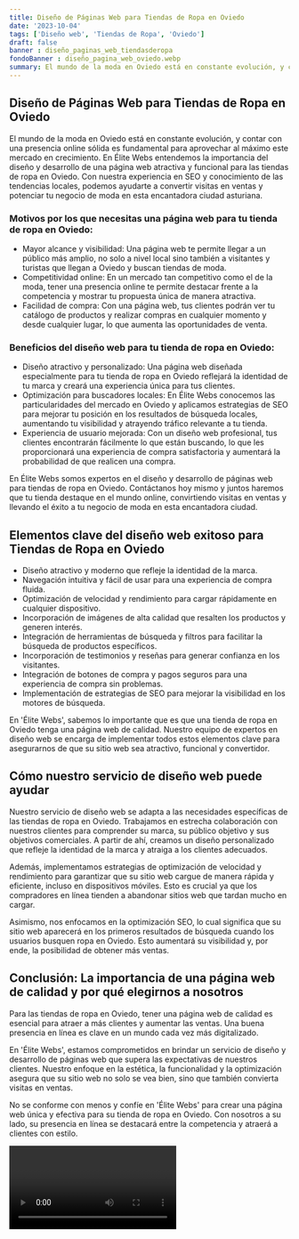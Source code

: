 ```yaml
---
title: Diseño de Páginas Web para Tiendas de Ropa en Oviedo
date: '2023-10-04'
tags: ['Diseño web', 'Tiendas de Ropa', 'Oviedo']
draft: false
banner : diseño_paginas_web_tiendasderopa
fondoBanner : diseño_pagina_web_oviedo.webp
summary: El mundo de la moda en Oviedo está en constante evolución, y contar con una presencia online sólida es fundamental para aprovechar al máximo este mercado en crecimiento. En Élite Webs entendemos la importancia del diseño y desarrollo de una página web atractiva y funcional para las tiendas de ropa en Oviedo. Con nuestra experiencia en SEO y conocimiento de las tendencias locales, podemos ayudarte a convertir visitas en ventas y potenciar tu negocio de moda en esta encantadora ciudad asturiana.
---
```


## Diseño de Páginas Web para Tiendas de Ropa en Oviedo

El mundo de la moda en Oviedo está en constante evolución, y contar con una presencia online sólida es fundamental para aprovechar al máximo este mercado en crecimiento. En Élite Webs entendemos la importancia del diseño y desarrollo de una página web atractiva y funcional para las tiendas de ropa en Oviedo. Con nuestra experiencia en SEO y conocimiento de las tendencias locales, podemos ayudarte a convertir visitas en ventas y potenciar tu negocio de moda en esta encantadora ciudad asturiana.

### Motivos por los que necesitas una página web para tu tienda de ropa en Oviedo:
- Mayor alcance y visibilidad: Una página web te permite llegar a un público más amplio, no solo a nivel local sino también a visitantes y turistas que llegan a Oviedo y buscan tiendas de moda.
- Competitividad online: En un mercado tan competitivo como el de la moda, tener una presencia online te permite destacar frente a la competencia y mostrar tu propuesta única de manera atractiva.
- Facilidad de compra: Con una página web, tus clientes podrán ver tu catálogo de productos y realizar compras en cualquier momento y desde cualquier lugar, lo que aumenta las oportunidades de venta.

### Beneficios del diseño web para tu tienda de ropa en Oviedo:
- Diseño atractivo y personalizado: Una página web diseñada especialmente para tu tienda de ropa en Oviedo reflejará la identidad de tu marca y creará una experiencia única para tus clientes.
- Optimización para buscadores locales: En Élite Webs conocemos las particularidades del mercado en Oviedo y aplicamos estrategias de SEO para mejorar tu posición en los resultados de búsqueda locales, aumentando tu visibilidad y atrayendo tráfico relevante a tu tienda.
- Experiencia de usuario mejorada: Con un diseño web profesional, tus clientes encontrarán fácilmente lo que están buscando, lo que les proporcionará una experiencia de compra satisfactoria y aumentará la probabilidad de que realicen una compra.

En Élite Webs somos expertos en el diseño y desarrollo de páginas web para tiendas de ropa en Oviedo. Contáctanos hoy mismo y juntos haremos que tu tienda destaque en el mundo online, convirtiendo visitas en ventas y llevando el éxito a tu negocio de moda en esta encantadora ciudad.

<GifSeo />

<Cta />

## Elementos clave del diseño web exitoso para Tiendas de Ropa en Oviedo

- Diseño atractivo y moderno que refleje la identidad de la marca.
- Navegación intuitiva y fácil de usar para una experiencia de compra fluida.
- Optimización de velocidad y rendimiento para cargar rápidamente en cualquier dispositivo.
- Incorporación de imágenes de alta calidad que resalten los productos y generen interés.
- Integración de herramientas de búsqueda y filtros para facilitar la búsqueda de productos específicos.
- Incorporación de testimonios y reseñas para generar confianza en los visitantes.
- Integración de botones de compra y pagos seguros para una experiencia de compra sin problemas.
- Implementación de estrategias de SEO para mejorar la visibilidad en los motores de búsqueda.

En 'Élite Webs', sabemos lo importante que es que una tienda de ropa en Oviedo tenga una página web de calidad. Nuestro equipo de expertos en diseño web se encarga de implementar todos estos elementos clave para asegurarnos de que su sitio web sea atractivo, funcional y convertidor.

## Cómo nuestro servicio de diseño web puede ayudar

Nuestro servicio de diseño web se adapta a las necesidades específicas de las tiendas de ropa en Oviedo. Trabajamos en estrecha colaboración con nuestros clientes para comprender su marca, su público objetivo y sus objetivos comerciales. A partir de ahí, creamos un diseño personalizado que refleje la identidad de la marca y atraiga a los clientes adecuados.

Además, implementamos estrategias de optimización de velocidad y rendimiento para garantizar que su sitio web cargue de manera rápida y eficiente, incluso en dispositivos móviles. Esto es crucial ya que los compradores en línea tienden a abandonar sitios web que tardan mucho en cargar.

Asimismo, nos enfocamos en la optimización SEO, lo cual significa que su sitio web aparecerá en los primeros resultados de búsqueda cuando los usuarios busquen ropa en Oviedo. Esto aumentará su visibilidad y, por ende, la posibilidad de obtener más ventas.

## Conclusión: La importancia de una página web de calidad y por qué elegirnos a nosotros

Para las tiendas de ropa en Oviedo, tener una página web de calidad es esencial para atraer a más clientes y aumentar las ventas. Una buena presencia en línea es clave en un mundo cada vez más digitalizado.

En 'Élite Webs', estamos comprometidos en brindar un servicio de diseño y desarrollo de páginas web que supera las expectativas de nuestros clientes. Nuestro enfoque en la estética, la funcionalidad y la optimización asegura que su sitio web no solo se vea bien, sino que también convierta visitas en ventas.

No se conforme con menos y confíe en 'Élite Webs' para crear una página web única y efectiva para su tienda de ropa en Oviedo. Con nosotros a su lado, su presencia en línea se destacará entre la competencia y atraerá a clientes con estilo.

<Video />

<CtaBot job='Tiendas de Ropa' city='Oviedo'/>

<Gmaps query='Oviedo+españa+maps' />